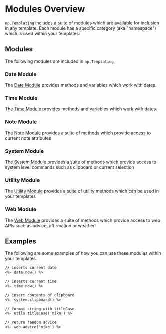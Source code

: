 
# Modules Overview
`np.Templating` includes a suite of modules which are available for inclusion in any template. Each module has a specific category (aka "namespace") which is used within your templates.

## Modules
The following modules are included in `np.Templating`

### Date Module
The [Date Module](/docs/templating-modules/date-module) provides methods and variables which work with dates.

### Time Module
The [Time Module](/docs/templating-modules/time-module) provides methods and variables which work with dates.

### Note Module
The [Note Module](/docs/templating-modules/note-module) provides a suite of methods which provide access to current note attributes

### System Module
The [System Module](/docs/templating-modules/system-module) provides a suite of methods which provide access to system level commands such as clipboard or current selection

### Utility Module
The [Utility Module](/docs/templating-modules/utility-module) provides a suite of utility methods which can be used in your templates

### Web Module
The [Web Module](/docs/templating-modules/web-module) provides a suite of methods which provide access to web APIs such as advice, affirmation or weather.

## Examples
The following are some examples of how you can use these modules within your templates.

```markdown
// inserts current date
<%- date.now() %>
```

```markdown
// inserts current time
<%- time.now() %>
```

```markdown
// insert contents of clipboard
<%- system.clipboard() %>
````

```markdown
// format string with titleCase
<%- utils.titleCase('mike') %>
```

```markdown
// return random advice
<%- web.advice('mike') %>
```
